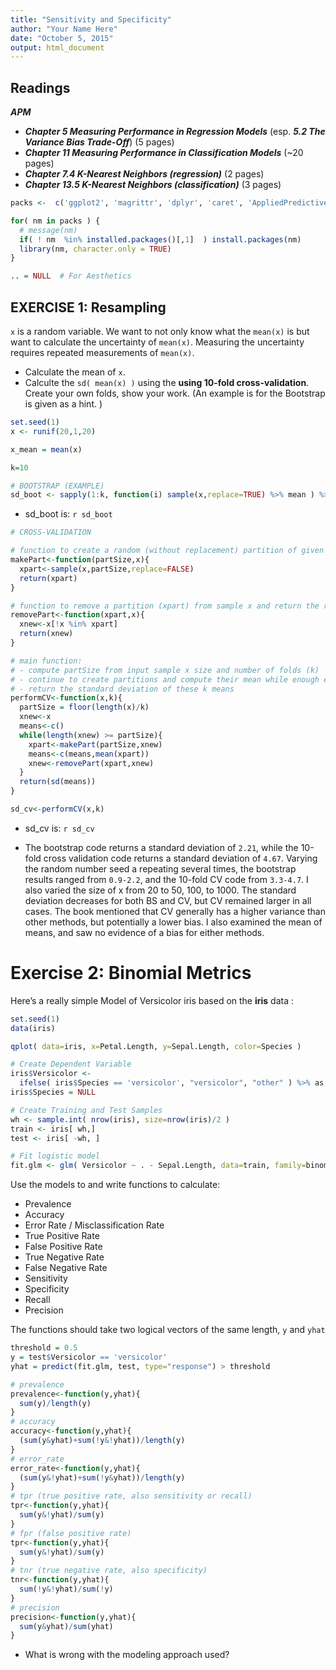 ```yaml
---
title: "Sensitivity and Specificity"
author: "Your Name Here"
date: "October 5, 2015"
output: html_document
---
```



## Readings

***APM***

- ***Chapter 5 Measuring Performance in Regression Models*** (esp. ***5.2 The Variance Bias Trade-Off***)  (5 pages)
- ***Chapter 11 Measuring Performance in Classification Models*** (~20 pages)
- ***Chapter 7.4 K-Nearest Neighbors (regression)*** (2 pages)
- ***Chapter 13.5 K-Nearest Neighbors (classification)*** (3 pages)


```r
packs <-  c('ggplot2', 'magrittr', 'dplyr', 'caret', 'AppliedPredictiveModeling')

for( nm in packs ) { 
  # message(nm)
  if( ! nm  %in% installed.packages()[,1]  ) install.packages(nm)
  library(nm, character.only = TRUE)
}

.. = NULL  # For Aesthetics

```


## EXERCISE 1: Resampling

`x` is a random variable. We want to not only know what the `mean(x)` is but want to calculate the uncertainty of `mean(x)`.  Measuring the uncertainty requires repeated measurements of `mean(x)`.

- Calculate the mean of `x`.
- Calculte the `sd( mean(x) )` using the **using 10-fold cross-validation**.  Create your own folds, show your work. (An example is for the Bootstrap is given as a hint. )


```r
set.seed(1) 
x <- runif(20,1,20)

x_mean = mean(x)

k=10

# BOOTSTRAP (EXAMPLE)
sd_boot <- sapply(1:k, function(i) sample(x,replace=TRUE) %>% mean ) %>% sd
```

- sd_boot   is: `r sd_boot`

```r
# CROSS-VALIDATION

# function to create a random (without replacement) partition of given size (partSize) from sample x
makePart<-function(partSize,x){
  xpart<-sample(x,partSize,replace=FALSE)
  return(xpart)
}

# function to remove a partition (xpart) from sample x and return the reduced sample (xnew)
removePart<-function(xpart,x){
  xnew<-x[!x %in% xpart]
  return(xnew)
}

# main function: 
# - compute partSize from input sample x size and number of folds (k) 
# - continue to create partitions and compute their mean while enough entries to do so
# - return the standard deviation of these k means
performCV<-function(x,k){
  partSize = floor(length(x)/k)
  xnew<-x
  means<-c()
  while(length(xnew) >= partSize){
    xpart<-makePart(partSize,xnew)
    means<-c(means,mean(xpart))
    xnew<-removePart(xpart,xnew)
  }
  return(sd(means))
}

sd_cv<-performCV(x,k)
```

- sd_cv   is: `r sd_cv`

- The bootstrap code returns a standard deviation of `2.21`, while the 10-fold cross validation code returns a standard deviation of `4.67`.  Varying the random number seed a repeating several times, the bootstrap results ranged from `0.9-2.2`, and the 10-fold CV code from `3.3-4.7`.  I also varied the size of x from 20 to 50, 100, to 1000.  The standard deviation decreases for both BS and CV, but CV remained larger in all cases.  The book mentioned that CV generally has a higher variance than other methods, but potentially a lower bias.  I also examined the mean of means, and saw no evidence of a bias for either methods.

# Exercise 2: Binomial Metrics

Here's a really simple Model of Versicolor iris based on the **iris** data :

```r
set.seed(1)
data(iris)

qplot( data=iris, x=Petal.Length, y=Sepal.Length, color=Species )

# Create Dependent Variable
iris$Versicolor <- 
  ifelse( iris$Species == 'versicolor', "versicolor", "other" ) %>% as.factor
iris$Species = NULL 

# Create Training and Test Samples
wh <- sample.int( nrow(iris), size=nrow(iris)/2 )
train <- iris[ wh,]
test <- iris[ -wh, ]

# Fit logistic model
fit.glm <- glm( Versicolor ~ . - Sepal.Length, data=train, family=binomial )
```

Use the models to and write functions to calculate:

* Prevalence 
* Accuracy
* Error Rate / Misclassification Rate
* True Positive Rate  
* False Positive Rate
* True Negative Rate  
* False Negative Rate 
* Sensitivity 
* Specificity 
* Recall 
* Precision

The functions should take two logical vectors of the same length, `y` and `yhat`

```r
threshold = 0.5
y = test$Versicolor == 'versicolor'
yhat = predict(fit.glm, test, type="response") > threshold

# prevalence
prevalence<-function(y,yhat){
  sum(y)/length(y)
}
# accuracy
accuracy<-function(y,yhat){
  (sum(y&yhat)+sum(!y&!yhat))/length(y)
}
# error_rate
error_rate<-function(y,yhat){
  (sum(y&!yhat)+sum(!y&yhat))/length(y)
}
# tpr (true positive rate, also sensitivity or recall)
tpr<-function(y,yhat){
  sum(y&!yhat)/sum(y)
}
# fpr (false positive rate)
tpr<-function(y,yhat){
  sum(y&!yhat)/sum(y)
}
# tnr (true negative rate, also specificity)
tnr<-function(y,yhat){
  sum(!y&!yhat)/sum(!y)
}
# precision
precision<-function(y,yhat){
  sum(y&yhat)/sum(yhat)
}
```

- What is wrong with the modeling approach used?


